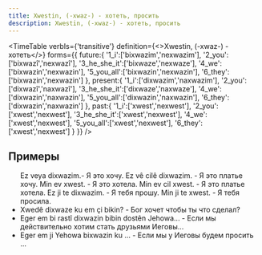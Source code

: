 ```yaml
---
title: Xwestin, (-xwaz-) - хотеть, просить
description: Xwestin, (-xwaz-) - хотеть, просить
---
```



<TimeTable
    verbIs={'transitive'}
    definition={<>Xwestin, (-xwaz-) - <Vt/> хотеть</>}
    forms={{
        future:{
            '1_i':['bixwazim','nexwazim'],
            '2_you':['bixwazî','nexwazî'],
            '3_he_she_it':['bixwaze','nexwaze'],
            '4_we':['bixwazin','nexwazin'],
            '5_you_all':['bixwazin','nexwazin'],
            '6_they':['bixwazin','nexwazin']
        },
        present:{
            '1_i':['dixwazim','naxwazim'],
            '2_you':['dixwazî','naxwazî'],
            '3_he_she_it':['dixwaze','naxwaze'],
            '4_we':['dixwazin','naxwazin'],
            '5_you_all':['dixwazin','naxwazin'],
            '6_they':['dixwazin','naxwazin']
        },
        past:{
            '1_i':['xwest','nexwest'],
            '2_you':['xwest','nexwest'],
            '3_he_she_it':['xwest','nexwest'],
            '4_we':['xwest','nexwest'],
            '5_you_all':['xwest','nexwest'],
            '6_they':['xwest','nexwest']
        }
    }}
/>

## Примеры

<ul>
    Ez veya dixwazim.- Я это хочу.
    Ez vê cilê dixwazim. - Я это платье хочу.
    Min ev xwest. - Я это хотела.
    Min ev cil xwest. - Я это платье хотела.
    Ez ji te dixwazim. - Я тебя прошу.
    Min ji te xwest. - Я тебя просила.
    <li>Xwedê dixwaze ku em çi bikin? - Бог хочет чтобы ты что сделал?</li>
    <li>Eger em bi rastî dixwazin bibin dostên Jehowa... - Если мы действительно хотим стать друзьями Иеговы...</li>
    <li>Eger em ji Yehowa bixwazin ku ... - Если мы у Иеговы будем просить ...</li>
</ul>
